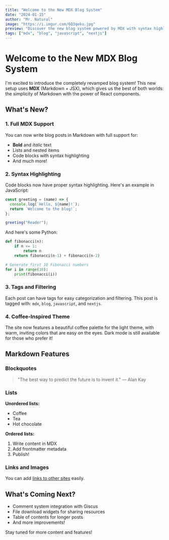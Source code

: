 ```yaml
---
title: "Welcome to the New MDX Blog System"
date: "2024-01-15"
author: "Mr. Natural"
image: "https://i.imgur.com/6Q3qeku.jpg"
preview: "Discover the new blog system powered by MDX with syntax highlighting, tags, and more features."
tags: ["mdx", "blog", "javascript", "nextjs"]
---
```


# Welcome to the New MDX Blog System

I'm excited to introduce the completely revamped blog system! This new setup uses **MDX** (Markdown + JSX), which gives us the best of both worlds: the simplicity of Markdown with the power of React components.

## What's New?

### 1. Full MDX Support

You can now write blog posts in Markdown with full support for:

- **Bold** and _italic_ text
- Lists and nested items
- Code blocks with syntax highlighting
- And much more!

### 2. Syntax Highlighting

Code blocks now have proper syntax highlighting. Here's an example in JavaScript:

```javascript
const greeting = (name) => {
  console.log(`Hello, ${name}!`);
  return `Welcome to the blog!`;
};

greeting("Reader");
```

And here's some Python:

```python
def fibonacci(n):
    if n <= 1:
        return n
    return fibonacci(n-1) + fibonacci(n-2)

# Generate first 10 Fibonacci numbers
for i in range(10):
    print(fibonacci(i))
```

### 3. Tags and Filtering

Each post can have tags for easy categorization and filtering. This post is tagged with: `mdx`, `blog`, `javascript`, and `nextjs`.

### 4. Coffee-Inspired Theme

The site now features a beautiful coffee palette for the light theme, with warm, inviting colors that are easy on the eyes. Dark mode is still available for those who prefer it!

## Markdown Features

### Blockquotes

> "The best way to predict the future is to invent it."
> — Alan Kay

### Lists

**Unordered lists:**

- Coffee
- Tea
- Hot chocolate

**Ordered lists:**

1. Write content in MDX
2. Add frontmatter metadata
3. Publish!

### Links and Images

You can add [links to other sites](https://nextjs.org) easily.

## What's Coming Next?

- Comment system integration with Giscus
- File download widgets for sharing resources
- Table of contents for longer posts
- And more improvements!

Stay tuned for more content and features!
